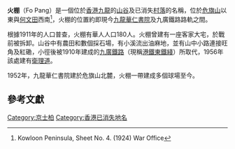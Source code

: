 '''火棚'''（Fo Pang）是一個位於[[香港|香港]][[九龍|九龍]]的[[山谷|山谷]]及已消失[[村落|村落]]的名稱，位於[[危旗山|危旗山]]以東與[[何文田|何文田]]西南<ref>Kowloon Peninsula, Sheet No. 4. (1924) War Office</ref>，火棚的位置約即現今[[九龍華仁書院|九龍華仁書院]]及九廣鐵路路軌之間。

根據1911年的人口普查，火棚有華人人口180人。火棚曾建有一座客家大宅，於戰前被拆卸。山谷中有農田和數個採石場，有小溪流出油麻地，並有山中小路連接旺角及紅磡，小徑後被1910年建成的[[九廣鐵路|九廣鐵路]]（現稱[[港鐵|港鐵]][[東鐵綫|東鐵綫]]）所取代，1956年該處建有[[衛理道|衛理道]]。

1952年，九龍華仁書院建於危旗山北麓，火棚一帶建成多個球場至今。

==參考文獻==
{{reflist}}

[[Category:京士柏|Category:京士柏]]
[[Category:香港已消失地名|Category:香港已消失地名]]